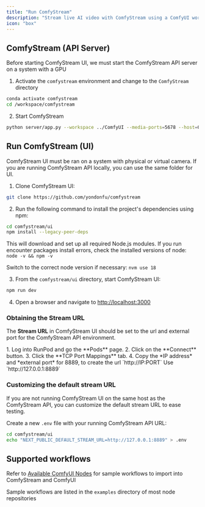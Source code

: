 ```yaml
---
title: "Run ComfyStream"
description: "Stream live AI video with ComfyStream using a ComfyUI workflow"
icon: "box"
---
```


## ComfyStream (API Server)
Before starting ComfyStream UI, we must start the ComfyStream API server on a system with a GPU

1. Activate the `comfystream` environment and change to the `ComfyStream` directory
```bash
conda activate comfystream
cd /workspace/comfystream
```

2. Start ComfyStream
```bash
python server/app.py --workspace ../ComfyUI --media-ports=5678 --host=0.0.0.0 --port 8889
```

## Run ComfyStream (UI)

<Note>
ComfyStream UI must be ran on a system with physical or virtual camera. If you are running ComfyStream API locally, you can use the same folder for UI.
</Note>

1. Clone ComfyStream UI:
```bash
git clone https://github.com/yondonfu/comfystream
```
2.  Run the following command to install the project's dependencies using npm:
```bash
cd comfystream/ui
npm install --legacy-peer-deps
```
This will download and set up all required Node.js modules.
<Note>
If you run encounter packages install errors, check the installed versions of node:
`node -v && npm -v`

Switch to the correct node version if necessary: 
`nvm use 18`
</Note>

3. From the `comfystream/ui` directory, start ComfyStream UI:
```bash
npm run dev
```
4. Open a browser and navigate to [http://localhost:3000](http://localhost:3000)

### Obtaining the Stream URL

The **Stream URL** in ComfyStream UI should be set to the url and external port for the ComfyStream API environment.

<Tabs>
    <Tab title="RunPod (Remote)">
        1. Log into RunPod and go the **Pods** page.
        2. Click on the **Connect** button.
        3. Click the **TCP Port Mappings** tab.
        4. Copy the *IP address* and *external port* for 8889, to create the url `http://IP:PORT`
    </Tab>
    <Tab title="Local">
        Use `http://127.0.0.1:8889`
    </Tab>
</Tabs>

### Customizing the default stream URL
If you are not running ComfyStream UI on the same host as the ComfyStream API, you can customize the default stream URL to ease testing.

Create a new `.env` file with your running ComfyStream API URL:

```bash
cd comfystream/ui
echo "NEXT_PUBLIC_DEFAULT_STREAM_URL=http://127.0.0.1:8889" > .env
```

## Supported workflows
Refer to [Available ComfyUI Nodes](../../technical/reference/available-nodes) for sample workflows to import into ComfyStream and ComfyUI

<Note>Sample workflows are listed in the `examples` directory of most node repositories</Note>
